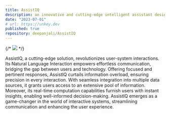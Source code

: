 ```yaml
---
title: AssistIQ
description: an innovative and cutting-edge intelligent assistant designed to revolutionize data interactions, catering to various professional needs. It empowers users with relevant insights, driving efficiency, and enhancing productivity.
date: "2023-07-01"
# url: https://unkey.dev
published: true
repository: deepanjali/AssistIQ
---
```



{/* [![](https://github.com/deepanjali/AssistIQ)](https://github.com/deepanjali/AssistIQ) */}

AssistIQ, a cutting-edge solution, revolutionizes user-system interactions. Its Natural Language Interaction empowers effortless communication, bridging the gap between users and technology. Offering focused and pertinent responses, AssistIQ curtails information overload, ensuring precision in every interaction. With seamless integration into multiple data sources, it grants users access to an extensive pool of information. Moreover, its real-time computation capabilities furnish users with instant insights, enabling well-informed decision-making. AssistIQ emerges as a game-changer in the world of interactive systems, streamlining communication and enhancing the user experience.
